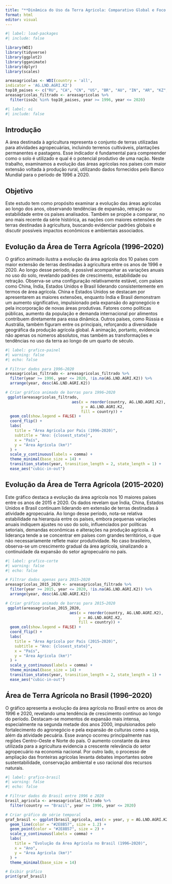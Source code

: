 ---
title: "**Dinâmica do Uso da Terra Agrícola: Comparativo Global e Foco no Brasil**"
format: html
editor: visual
---

```{r}
#| label: load-packages
#| include: false

library(WDI)
library(tidyverse)
library(ggplot2)
library(gganimate)
library(dplyr)
library(scales)

areasagricolas <- WDI(country = 'all',
indicator = 'AG.LND.AGRI.K2')
top10_paises <- c("RU", "CA", "CN", "US", "BR", "AU", "IN", "AR", "KZ", "DZ")
areasagricolas_filtrado <- areasagricolas %>%
  filter(iso2c %in% top10_paises, year >= 1996, year <= 2020)


```

```{r}
#| label: oi
#| include: false


```

## Introdução

A área destinada à agricultura representa o conjunto de terras utilizadas para atividades agropecuárias, incluindo terrenos cultiváveis, plantações permanentes e pastagens. Esse indicador é fundamental para compreender como o solo é utilizado e qual é o potencial produtivo de uma nação. Neste trabalho, examinamos a evolução das áreas agrícolas nos países com maior extensão voltada à produção rural, utilizando dados fornecidos pelo Banco Mundial para o período de 1996 a 2020.

## Objetivo

Este estudo tem como propósito examinar a evolução das áreas agrícolas ao longo dos anos, observando tendências de expansão, retração ou estabilidade entre os países analisados. Também se propõe a comparar, no ano mais recente da série histórica, as nações com maiores extensões de terras destinadas à agricultura, buscando evidenciar padrões globais e discutir possíveis impactos econômicos e ambientais associados.

## Evolução da Área de Terra Agrícola (1996–2020)

O gráfico animado ilustra a evolução da área agrícola dos 10 países com maior extensão de terras destinadas à agricultura entre os anos de 1996 e 2020. Ao longo desse período, é possível acompanhar as variações anuais no uso do solo, revelando padrões de crescimento, estabilidade ou retração. Observa-se uma configuração relativamente estável, com países como China, Índia, Estados Unidos e Brasil liderando consistentemente em termos de área agrícola. China e Estados Unidos se destacam por apresentarem as maiores extensões, enquanto Índia e Brasil demonstram um aumento significativo, impulsionado pela expansão do agronegócio e pela incorporação de novas áreas produtivas. Fatores como políticas públicas, aumento da população e demanda internacional por alimentos contribuem diretamente para essa dinâmica. Outros países, como Rússia e Austrália, também figuram entre os principais, reforçando a diversidade geográfica da produção agrícola global. A animação, portanto, evidencia não apenas os números absolutos, mas também as transformações e tendências no uso da terra ao longo de um quarto de século.

```{r}
#| label: grafico-painel
#| warning: false
#| echo: false

# Filtrar dados para 1996–2020
areasagricolas_filtrado <- areasagricolas_filtrado %>%
  filter(year >= 1996, year <= 2020, !is.na(AG.LND.AGRI.K2)) %>%
  arrange(year, desc(AG.LND.AGRI.K2))

# Criar gráfico animado de barras para 1996–2020
 ggplot(areasagricolas_filtrado,
                             aes(x = reorder(country, AG.LND.AGRI.K2),
                                 y = AG.LND.AGRI.K2,
                                 fill = country)) +
  geom_col(show.legend = FALSE) +
  coord_flip() +
  labs(
    title = "Área Agrícola por País (1996–2020)",
    subtitle = "Ano: {closest_state}",
    x = "País",
    y = "Área Agrícola (km²)"
  ) +
  scale_y_continuous(labels = comma) +
  theme_minimal(base_size = 14) +
  transition_states(year, transition_length = 2, state_length = 1) +
  ease_aes("cubic-in-out")

```

## 

## Evolução da Área de Terra Agrícola (2015–2020)

Este gráfico destaca a evolução da área agrícola nos 10 maiores países entre os anos de 2015 e 2020. Os dados revelam que Índia, China, Estados Unidos e Brasil continuam liderando em extensão de terras destinadas à atividade agropecuária. Ao longo desse período, nota-se relativa estabilidade na hierarquia entre os países, embora pequenas variações anuais indiquem ajustes no uso do solo, influenciados por políticas setoriais, demandas econômicas e alterações na produção agrícola. A liderança tende a se concentrar em países com grandes territórios, o que não necessariamente reflete maior produtividade. No caso brasileiro, observa-se um crescimento gradual da área agrícola, sinalizando a continuidade da expansão do setor agropecuário no país.

```{r}
#| label: grafico-corte
#| warning: false
#| echo: false

# Filtrar dados apenas para 2015–2020
areasagricolas_2015_2020 <- areasagricolas_filtrado %>%
  filter(year >= 2015, year <= 2020, !is.na(AG.LND.AGRI.K2)) %>%
  arrange(year, desc(AG.LND.AGRI.K2))

# Criar gráfico animado de barras para 2015–2020
 ggplot(areasagricolas_2015_2020,
                            aes(x = reorder(country, AG.LND.AGRI.K2),
                                y = AG.LND.AGRI.K2,
                                fill = country)) +
  geom_col(show.legend = FALSE) +
  coord_flip() +
  labs(
    title = "Área Agrícola por País (2015–2020)",
    subtitle = "Ano: {closest_state}",
    x = "País",
    y = "Área Agrícola (km²)"
  ) +
  scale_y_continuous(labels = comma) +
  theme_minimal(base_size = 14) +
  transition_states(year, transition_length = 2, state_length = 1) +
  ease_aes("cubic-in-out")

```

## Área de Terra Agrícola no Brasil (1996–2020)

O gráfico apresenta a evolução da área agrícola no Brasil entre os anos de 1996 e 2020, revelando uma tendência de crescimento contínuo ao longo do período. Destacam-se momentos de expansão mais intensa, especialmente na segunda metade dos anos 2000, impulsionados pelo fortalecimento do agronegócio e pela expansão de culturas como a soja, além da atividade pecuária. Esse avanço ocorreu principalmente nas regiões Centro-Oeste e Norte do país. O aumento constante da área utilizada para a agricultura evidencia a crescente relevância do setor agropecuário na economia nacional. Por outro lado, o processo de ampliação das fronteiras agrícolas levanta debates importantes sobre sustentabilidade, conservação ambiental e uso racional dos recursos naturais.

```{r}
#| label: grafico-brasil
#| warning: false
#| echo: false

# Filtrar dados do Brasil entre 1996 e 2020
brasil_agricola <- areasagricolas_filtrado %>%
  filter(country == "Brazil", year >= 1996, year <= 2020)

# Criar gráfico de série temporal
graf_brasil <- ggplot(brasil_agricola, aes(x = year, y = AG.LND.AGRI.K2)) +
  geom_line(color = "#2E8B57", size = 1.2) +
  geom_point(color = "#2E8B57", size = 2) +
  scale_y_continuous(labels = comma) +
  labs(
    title = "Evolução da Área Agrícola no Brasil (1996–2020)",
    x = "Ano",
    y = "Área Agrícola (km²)"
  ) +
  theme_minimal(base_size = 14)

# Exibir gráfico
print(graf_brasil)
```
